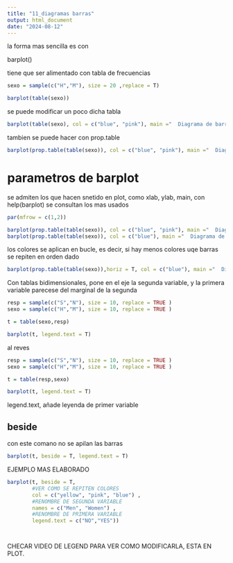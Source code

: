 ```yaml
---
title: "11_diagramas barras"
output: html_document
date: "2024-08-12"
---
```


la forma mas sencilla es con 

barplot()

tiene que ser alimentado con tabla de frecuencias

```r
sexo = sample(c("H","M"), size = 20 ,replace = T)

barplot(table(sexo))
```

se puede modificar un poco dicha tabla

```r

barplot(table(sexo), col = c("blue", "pink"), main ="  Diagrama de barras \n de la variable \"sexo\"  ")

```


tambien se puede hacer con prop.table

```r


barplot(prop.table(table(sexo)), col = c("blue", "pink"), main ="  Diagrama de frec. relativas \n de la variable \"sexo\"  ")

```
# parametros de barplot

se admiten los que hacen snetido en plot, como xlab, ylab, main, con help(barplot) se consultan los mas usados

```r
par(mfrow = c(1,2))

barplot(prop.table(table(sexo)), col = c("blue", "pink"), main ="  Diagrama de frec. relativas \n de la variable \"sexo\"  ")
barplot(prop.table(table(sexo)), col = c("blue"), main ="  Diagrama de frec. relativas \n de la variable \"sexo\"  ")
```
los colores se aplican en bucle, es decir, si hay menos colores uqe barras se repiten en orden dado


```r

barplot(prop.table(table(sexo)),horiz = T, col = c("blue"), main ="  Diagrama de frec. relativas \n de la variable \"sexo\"  ")
```


Con tablas bidimensionales, pone en el eje la segunda variable, y la primera variable parecese del marginal de la segunda


```r
resp = sample(c("S","N"), size = 10, replace = TRUE )
sexo = sample(c("H","M"), size = 10, replace = TRUE )

t = table(sexo,resp)

barplot(t, legend.text = T)


```

al reves

```r
resp = sample(c("S","N"), size = 10, replace = TRUE )
sexo = sample(c("H","M"), size = 10, replace = TRUE )

t = table(resp,sexo)

barplot(t, legend.text = T)


```

legend.text, añade leyenda de primer variable


## beside

con este comano no se apilan las barras

```r
barplot(t, beside = T, legend.text = T)
```

EJEMPLO MAS ELABORADO

```r
barplot(t, beside = T, 
        #VER COMO SE REPITEN COLORES
        col = c("yellow", "pink", "blue") ,
        #RENOMBRE DE SEGUNDA VARIABLE
        names = c("Men", "Women") ,
        #RENOMBRE DE PRIMERA VARIABLE
        legend.text = c("NO","YES"))




```

CHECAR VIDEO DE LEGEND PARA VER COMO MODIFICARLA, ESTA EN PLOT.



